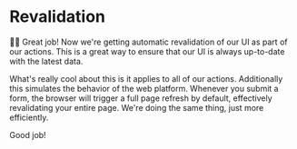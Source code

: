 # Revalidation

👨‍💼 Great job! Now we're getting automatic revalidation of our UI as part of our
actions. This is a great way to ensure that our UI is always up-to-date with the
latest data.

What's really cool about this is it applies to all of our actions. Additionally
this simulates the behavior of the web platform. Whenever you submit a form, the
browser will trigger a full page refresh by default, effectively revalidating
your entire page. We're doing the same thing, just more efficiently.

Good job!
